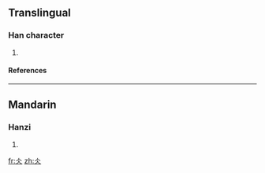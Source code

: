 ==Translingual==
===Han character===
{{Han char|rad=人|as=02|sn=4|four=|canj=人人 (OO), X人人 (XOO)}}
# {{defn|Han|sort=人02}}
====References====
{{Han ref|kx=0092.010|dkj=00360|dj=0194.050|hdz=10105.020|uh=4ECC|ud=20172}}
----
==Mandarin==
===Hanzi===
{{cmn-hanzi|pin=[[bīng]] (bing1)|wg=ping<sup>1</sup>}}
# {{defn|Mandarin}}







[[fr:仌]]
[[zh:仌]]
